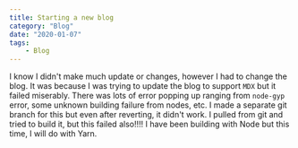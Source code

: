```yaml
---
title: Starting a new blog
category: "Blog"
date: "2020-01-07"
tags:
    - Blog
---
```


I know I didn't make much update or changes, however I had to change the blog. It was because I was trying to update the blog to support `MDX` but it failed miserably. There was lots of error popping up ranging from `node-gyp` error, some unknown building failure from nodes, etc. I made a separate git branch for this but even after reverting, it didn't work. I pulled from git and tried to build it, but this failed also!!!! I have been building with Node but this time, I will do with Yarn.
